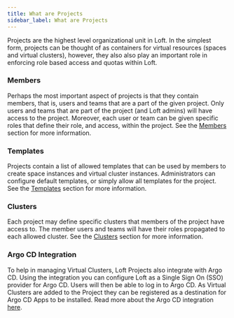 ```yaml
---
title: What are Projects
sidebar_label: What are Projects
---
```


Projects are the highest level organizational unit in Loft. In the simplest form, projects can be thought of as
containers for virtual resources (spaces and virtual clusters), however, they also also play an important role in
enforcing role based access and quotas within Loft.

### Members

Perhaps the most important aspect of projects is that they contain members, that is, users and teams that are a part
of the given project. Only users and teams that are part of the project (and Loft admins) will have access to the
project. Moreover, each user or team can be given specific roles that define their role, and access, within the
project. See the [Members](members) section for more information.

### Templates

Projects contain a list of allowed templates that can be used by members to create space instances and virtual
cluster instances. Administrators can configure default templates, or simply allow all templates for the project.
See the [Templates](templates) section for more information.

### Clusters

Each project may define specific clusters that members of the project have access to. The member users and teams
will have their roles propagated to each allowed cluster. See the [Clusters](clusters) section for more information.

### Argo CD Integration

To help in managing Virtual Clusters, Loft Projects also integrate with Argo CD. Using the integration you can
configure Loft as a Single Sign On (SSO) provider for Argo CD. Users will then be able to log in to Argo CD. As
Virtual Clusters are added to the Project they can be registered as a destination for Argo CD
Apps to be installed. Read more about the Argo CD integration [here](argocd).